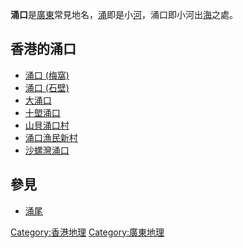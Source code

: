'''涌口'''是[[廣東|廣東]]常見地名，[[涌|涌]]即是小[[河流|河]]，涌口即小河出[[海|海]]之處。

==香港的涌口==
*[[涌口_(梅窩)|涌口 (梅窩)]]
*[[涌口_(石壁)|涌口 (石壁)]]
*[[大涌口|大涌口]]
*[[十塱涌口|十塱涌口]]
*[[山貝涌口村|山貝涌口村]]
*[[涌口漁民新村|涌口漁民新村]]
*[[沙螺灣涌口|沙螺灣涌口]]

==參見==
*[[涌尾|涌尾]]

{{中國地理小作品}}
{{disambig|Y|Cat=二字地名消歧义}}

[[Category:香港地理|Category:香港地理]]
[[Category:廣東地理|Category:廣東地理]]